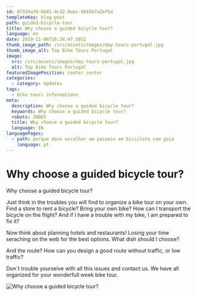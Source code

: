 ```yaml
---
id: 87334a76-0b81-4c32-9abc-8045b7a2bf5d
templateKey: blog-post
path: guided-bicycle-tour
title: Why choose a guided bicycle tour?
language: en
date: 2019-11-06T16:34:47.565Z
thumb_image_path: /src/assets/images/day-tours-portugal.jpg
thumb_image_alt: Top Bike Tours Portugal
image:
  src: /src/assets/images/day-tours-portugal.jpg
  alt: Top Bike Tours Portugal
featuredImagePosition: center center
categories:
  - category: Updates
tags:
  - Bike tours informations
meta:
  description: Why choose a guided bicycle tour?
  keywords: Why choose a guided bicycle tour?
  robots: INDEX
  title: Why choose a guided bicycle tour?
  language: EN
languagePages:
  - path: porque deve escolher um passeio em bicicleta com guia
    language: pt
---
```


# Why choose a guided bicycle tour?

Why choose a guided bicycle tour?

Just think in the troubles you will find to organize a bike tour on your own.
Find a store to rent a bicycle? Bring your own bike? How can I transport the
bicycle on the flight? And if I have a trouble with my bike, I am prepared to
fix it?

Now think about planning hotels and restaurants! Losing your time seraching on
the web for the best options. What dish should I choose?

And the route? How can you design a good route without traffic, or low traffic?

Don´t trouble yourselve with all this issues and contact us. We have all
organized for your wonderfull week bike tour.

![Why choose a guided bicycle tour?](/src/assets/images/day-tours-portugal.jpg 'Why choose a guided bicycle tour?')
